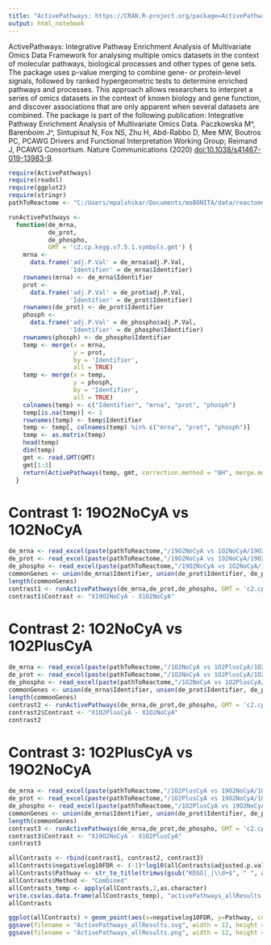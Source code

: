 ```yaml
---
title: "ActivePathways: https://CRAN.R-project.org/package=ActivePathways"
output: html_notebook
---
```


ActivePathways: Integrative Pathway Enrichment Analysis of Multivariate Omics Data
Framework for analysing multiple omics datasets in the context of molecular pathways, biological processes and other types of gene sets. The package uses p-value merging to combine gene- or protein-level signals, followed by ranked hypergeometric tests to determine enriched pathways and processes. This approach allows researchers to interpret a series of omics datasets in the context of known biology and gene function, and discover associations that are only apparent when several datasets are combined. The package is part of the following publication: Integrative Pathway Enrichment Analysis of Multivariate Omics Data. Paczkowska M^, Barenboim J^, Sintupisut N, Fox NS, Zhu H, Abd-Rabbo D, Mee MW, Boutros PC, PCAWG Drivers and Functional Interpretation Working Group; Reimand J, PCAWG Consortium. Nature Communications (2020) <doi:10.1038/s41467-019-13983-9>.

```r
require(ActivePathways)
require(readxl)
require(ggplot2)
require(stringr)
pathToReactome <- "C:/Users/mpalshikar/Documents/moBONITA/data/reactomeGSA-camera"
```



```r
runActivePathways <-
  function(de_mrna,
           de_prot,
           de_phospho,
           GMT = 'c2.cp.kegg.v7.5.1.symbols.gmt') {
    mrna <-
      data.frame('adj.P.Val' = de_mrna$adj.P.Val,
                 'Identifier' = de_mrna$Identifier)
    rownames(mrna) <- de_mrna$Identifier
    prot <-
      data.frame('adj.P.Val' = de_prot$adj.P.Val,
                 'Identifier' = de_prot$Identifier)
    rownames(de_prot) <- de_prot$Identifier
    phosph <-
      data.frame('adj.P.Val' = de_phospho$adj.P.Val,
                 'Identifier' = de_phospho$Identifier)
    rownames(phosph) <- de_phospho$Identifier
    temp <- merge(x = mrna,
                  y = prot,
                  by = 'Identifier',
                  all = TRUE)
    temp <- merge(x = temp,
                  y = phosph,
                  by = 'Identifier',
                  all = TRUE)
    colnames(temp) <- c("Identifier", "mrna", "prot", "phosph")
    temp[is.na(temp)] <- 1
    rownames(temp) <- temp$Identifier
    temp <- temp[, colnames(temp) %in% c("mrna", "prot", "phosph")]
    temp <- as.matrix(temp)
    head(temp)
    dim(temp)
    gmt <- read.GMT(GMT)
    gmt[1:3]
    return(ActivePathways(temp, gmt, correction.method = "BH", merge.method = "Brown", background = rownames(temp)))
  }
```

# Contrast 1: 19O2NoCyA vs 1O2NoCyA
```r
de_mrna <- read_excel(paste(pathToReactome,"/19O2NoCyA vs 1O2NoCyA/19O2NoCyA vs 1O2NoCyA.xlsx", sep = ""), sheet = 2)
de_prot <- read_excel(paste(pathToReactome,"/19O2NoCyA vs 1O2NoCyA/19O2NoCyA vs 1O2NoCyA.xlsx", sep = ""), sheet = 3)
de_phospho <- read_excel(paste(pathToReactome,"/19O2NoCyA vs 1O2NoCyA/19O2NoCyA vs 1O2NoCyA.xlsx", sep = ""), sheet = 4)
commonGenes <- union(de_mrna$Identifier, union(de_prot$Identifier, de_phospho$Identifier))
length(commonGenes)
contrast1 <- runActivePathways(de_mrna,de_prot,de_phospho, GMT = 'c2.cp.kegg.v7.5.1.symbols.gmt')
contrast1$Contrast <- "X19O2NoCyA - X1O2NoCyA"
```
# Contrast 2: 1O2NoCyA vs 1O2PlusCyA
```r
de_mrna <- read_excel(paste(pathToReactome,"/1O2NoCyA vs 1O2PlusCyA/1O2NoCyA vs 1O2PlusCyA.xlsx", sep = ""), sheet = 2)
de_prot <- read_excel(paste(pathToReactome,"/1O2NoCyA vs 1O2PlusCyA/1O2NoCyA vs 1O2PlusCyA.xlsx", sep = ""), sheet = 3)
de_phospho <- read_excel(paste(pathToReactome,"/1O2NoCyA vs 1O2PlusCyA/1O2NoCyA vs 1O2PlusCyA.xlsx", sep = ""), sheet = 4)
commonGenes <- union(de_mrna$Identifier, union(de_prot$Identifier, de_phospho$Identifier))
length(commonGenes)
contrast2 <- runActivePathways(de_mrna,de_prot,de_phospho, GMT = 'c2.cp.kegg.v7.5.1.symbols.gmt')
contrast2$Contrast <- "X1O2PlusCyA - X1O2NoCyA"
contrast2
```
# Contrast 3: 1O2PlusCyA vs 19O2NoCyA
```r
de_mrna <- read_excel(paste(pathToReactome,"/1O2PlusCyA vs 19O2NoCyA/1O2PlusCyA vs 19O2NoCyA.xlsx", sep = ""), sheet = 2)
de_prot <- read_excel(paste(pathToReactome,"/1O2PlusCyA vs 19O2NoCyA/1O2PlusCyA vs 19O2NoCyA.xlsx", sep = ""), sheet = 3)
de_phospho <- read_excel(paste(pathToReactome,"/1O2PlusCyA vs 19O2NoCyA/1O2PlusCyA vs 19O2NoCyA.xlsx", sep = ""), sheet = 4)
commonGenes <- union(de_mrna$Identifier, union(de_prot$Identifier, de_phospho$Identifier))
length(commonGenes)
contrast3 <- runActivePathways(de_mrna,de_prot,de_phospho, GMT = 'c2.cp.kegg.v7.5.1.symbols.gmt')
contrast3$Contrast <- "X19O2NoCyA - X1O2PlusCyA"
contrast3
```
```r
allContrasts <- rbind(contrast1, contrast2, contrast3)
allContrasts$negativelog10FDR <- (-1)*log10(allContrasts$adjusted.p.val)
allContrasts$Pathway <- str_to_title(trimws(gsub("KEGG|_|\\d+$", " ", allContrasts$term.id)))
allContrasts$Method <- "Combined"
allContrasts_temp <- apply(allContrasts,2,as.character)
write.csv(as.data.frame(allContrasts_temp), "activePathways_allResults.csv", row.names=FALSE)
allContrasts
```

```r
ggplot(allContrasts) + geom_point(aes(x=negativelog10FDR, y=Pathway, color=Contrast))+ theme_bw()
ggsave(filename = "ActivePathways_allResults.svg", width = 12, height = 10, units = 'in')
ggsave(filename = "ActivePathways_allResults.png", width = 12, height = 10, units = 'in')
```

